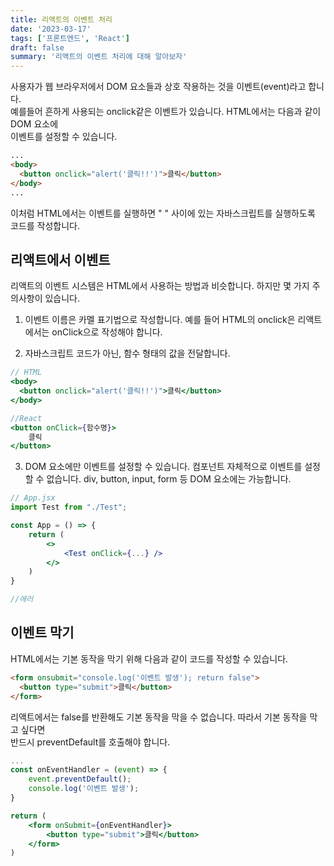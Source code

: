 ```yaml
---
title: 리액트의 이벤트 처리
date: '2023-03-17'
tags: ['프론트엔드', 'React']
draft: false
summary: '리액트의 이벤트 처리에 대해 알아보자'
---
```


사용자가 웹 브라우저에서 DOM 요소들과 상호 작용하는 것을 이벤트(event)라고 합니다. <br />
예를들어 흔하게 사용되는 onclick같은 이벤트가 있습니다. HTML에서는 다음과 같이 DOM 요소에 <br />
이벤트를 설정할 수 있습니다.

```html
...
<body>
  <button onclick="alert('클릭!!')">클릭</button>
</body>
...
```

이처럼 HTML에서는 이벤트를 실행하면 " " 사이에 있는 자바스크립트를 실행하도록 코드를 작성합니다.

## 리액트에서 이벤트

리액트의 이벤트 시스템은 HTML에서 사용하는 방법과 비슷합니다. 하지만 몇 가지 주의사항이 있습니다.

1. 이벤트 이름은 카멜 표기법으로 작성합니다.
   예를 들어 HTML의 onclick은 리액트에서는 onClick으로 작성해야 합니다.

2. 자바스크립트 코드가 아닌, 함수 형태의 값을 전달합니다.

```jsx
// HTML
<body>
  <button onclick="alert('클릭!!')">클릭</button>
</body>

//React
<button onClick={함수명}>
    클릭
</button>
```

3. DOM 요소에만 이벤트를 설정할 수 있습니다.
   컴포넌트 자체적으로 이벤트를 설정할 수 없습니다. div, button, input, form 등 DOM 요소에는 가능합니다.

```jsx
// App.jsx
import Test from "./Test";

const App = () => {
    return (
        <>
            <Test onClick={...} />
        </>
    )
}

//에러
```

## 이벤트 막기

HTML에서는 기본 동작을 막기 위해 다음과 같이 코드를 작성할 수 있습니다.

```html
<form onsubmit="console.log('이벤트 발생'); return false">
  <button type="submit">클릭</button>
</form>
```

리액트에서는 false를 반환해도 기본 동작을 막을 수 없습니다. 따라서 기본 동작을 막고 싶다면 <br />
반드시 preventDefault를 호출해야 합니다.

```jsx
...
const onEventHandler = (event) => {
    event.preventDefault();
    console.log('이벤트 발생');
}

return (
    <form onSubmit={onEventHandler}>
        <button type="submit">클릭</button>
    </form>
)
```
